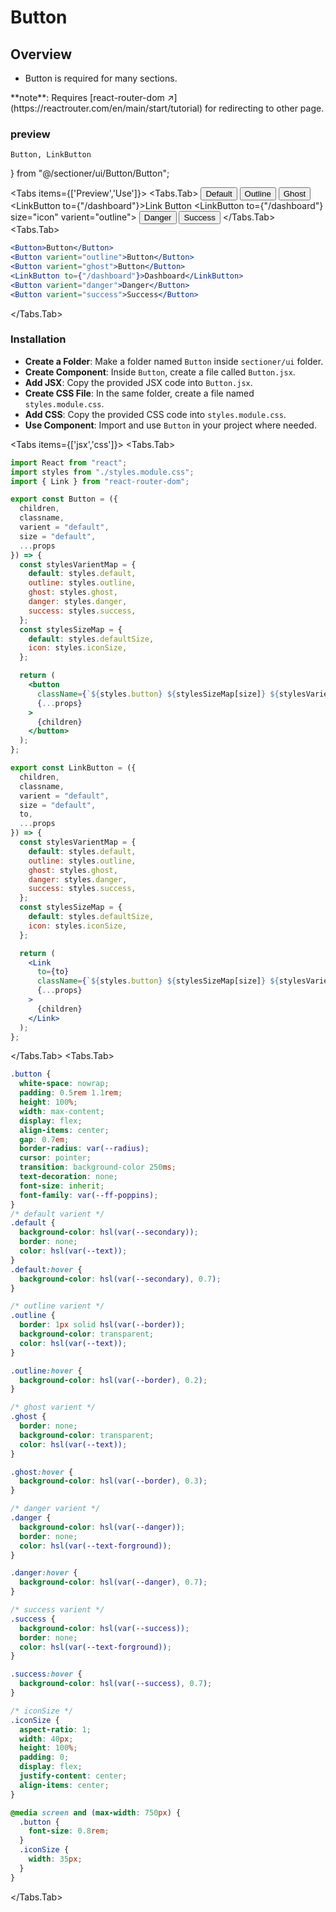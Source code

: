 # Button

## Overview 

- Button is required for many sections.


 
<Callout type="warning" emoji="⚠">
**note**: Requires [react-router-dom ↗](https://reactrouter.com/en/main/start/tutorial) for redirecting to other page.
</Callout>

### preview

    Button, LinkButton
} from "@/sectioner/ui/Button/Button";

<Tabs items={['Preview','Use']}>
<Tabs.Tab>
<ComponentWrapper classname="gap-3 flex-wrap">
    <Button>Default</Button>
    <Button varient="outline">Outline</Button>
    <Button varient="ghost">Ghost</Button>
    <LinkButton to={"/dashboard"}>Link Button</LinkButton>
    <LinkButton to={"/dashboard"} size="icon" varient="outline"><LayoutTemplate className='h-5 w-5'/></LinkButton>
    <Button varient="danger">Danger</Button>
    <Button varient="success">Success</Button>
</ComponentWrapper>
</Tabs.Tab>
<Tabs.Tab>
```jsx showLineNumbers filename="App.jsx" copy
<Button>Button</Button>
<Button varient="outline">Button</Button>
<Button varient="ghost">Button</Button>
<LinkButton to={"/dashboard"}>Dashboard</LinkButton>
<Button varient="danger">Danger</Button>
<Button varient="success">Success</Button>
```
</Tabs.Tab>
</Tabs>

### Installation

- **Create a Folder**: Make a folder named `Button` inside `sectioner/ui` folder.
- **Create Component**: Inside `Button`, create a file called `Button.jsx`.
- **Add JSX**: Copy the provided JSX code into `Button.jsx`.
- **Create CSS File**: In the same folder, create a file named `styles.module.css`.
- **Add CSS**: Copy the provided CSS code into `styles.module.css`.
- **Use Component**: Import and use `Button` in your project where needed.

<Tabs items={['jsx','css']}>
<Tabs.Tab>
```jsx showLineNumbers filename="Button.jsx" copy
import React from "react";
import styles from "./styles.module.css";
import { Link } from "react-router-dom";

export const Button = ({
  children,
  classname,
  varient = "default",
  size = "default",
  ...props
}) => {
  const stylesVarientMap = {
    default: styles.default,
    outline: styles.outline,
    ghost: styles.ghost,
    danger: styles.danger,
    success: styles.success,
  };
  const stylesSizeMap = {
    default: styles.defaultSize,
    icon: styles.iconSize,
  };

  return (
    <button
      className={`${styles.button} ${stylesSizeMap[size]} ${stylesVarientMap[varient]} ${classname}`}
      {...props}
    >
      {children}
    </button>
  );
};

export const LinkButton = ({
  children,
  classname,
  varient = "default",
  size = "default",
  to,
  ...props
}) => {
  const stylesVarientMap = {
    default: styles.default,
    outline: styles.outline,
    ghost: styles.ghost,
    danger: styles.danger,
    success: styles.success,
  };
  const stylesSizeMap = {
    default: styles.defaultSize,
    icon: styles.iconSize,
  };

  return (
    <Link
      to={to}
      className={`${styles.button} ${stylesSizeMap[size]} ${stylesVarientMap[varient]} ${classname}`}
      {...props}
    >
      {children}
    </Link>
  );
};
```
</Tabs.Tab>
<Tabs.Tab>
```css showLineNumbers filename="styles.module.css" copy
.button {
  white-space: nowrap;
  padding: 0.5rem 1.1rem;
  height: 100%;
  width: max-content;
  display: flex;
  align-items: center;
  gap: 0.7em;
  border-radius: var(--radius);
  cursor: pointer;
  transition: background-color 250ms;
  text-decoration: none;
  font-size: inherit;
  font-family: var(--ff-poppins);
}
/* default varient */
.default {
  background-color: hsl(var(--secondary));
  border: none;
  color: hsl(var(--text));
}
.default:hover {
  background-color: hsl(var(--secondary), 0.7);
}

/* outline varient */
.outline {
  border: 1px solid hsl(var(--border));
  background-color: transparent;
  color: hsl(var(--text));
}

.outline:hover {
  background-color: hsl(var(--border), 0.2);
}

/* ghost varient */
.ghost {
  border: none;
  background-color: transparent;
  color: hsl(var(--text));
}

.ghost:hover {
  background-color: hsl(var(--border), 0.3);
}

/* danger varient */
.danger {
  background-color: hsl(var(--danger));
  border: none;
  color: hsl(var(--text-forground));
}

.danger:hover {
  background-color: hsl(var(--danger), 0.7);
}

/* success varient */
.success {
  background-color: hsl(var(--success));
  border: none;
  color: hsl(var(--text-forground));
}

.success:hover {
  background-color: hsl(var(--success), 0.7);
}

/* iconSize */
.iconSize {
  aspect-ratio: 1;
  width: 40px;
  height: 100%;
  padding: 0;
  display: flex;
  justify-content: center;
  align-items: center;
}

@media screen and (max-width: 750px) {
  .button {
    font-size: 0.8rem;
  }
  .iconSize {
    width: 35px;
  }
}
```
</Tabs.Tab>
</Tabs>
